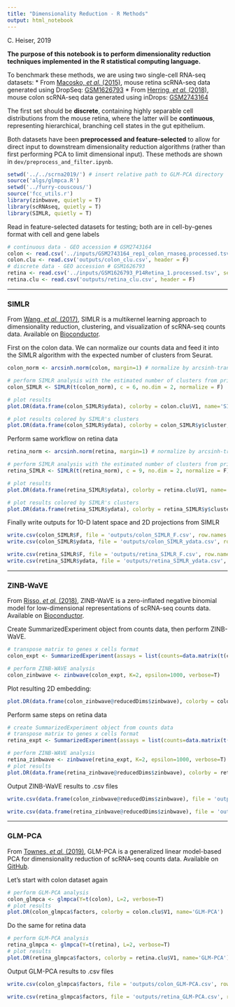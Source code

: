 ```yaml
---
title: "Dimensionality Reduction - R Methods"
output: html_notebook
---
```

C. Heiser, 2019

__The purpose of this notebook is to perform dimensionality reduction techniques implemented in the R statistical computing language.__

To benchmark these methods, we are using two single-cell RNA-seq datasets:
* From [Macosko, _et al._ (2015)](https://www.ncbi.nlm.nih.gov/pubmed/26000488), mouse retina scRNA-seq data generated using DropSeq: [GSM1626793](https://www.ncbi.nlm.nih.gov/geo/query/acc.cgi?acc=GSM1626793)
* From [Herring, _et al._ (2018)](https://www.ncbi.nlm.nih.gov/pubmed/29153838), mouse colon scRNA-seq data generated using inDrops: [GSM2743164](https://www.ncbi.nlm.nih.gov/geo/query/acc.cgi?acc=GSM2743164)

The first set should be __discrete__, containing highly separable cell distributions from the mouse retina, where the latter will be __continuous__, representing hierarchical, branching cell states in the gut epithelium.

Both datasets have been __preprocessed and feature-selected__ to allow for direct input to downstream dimensionality reduction algorithms (rather than first performing PCA to limit dimensional input). These methods are shown in `dev/preprocess_and_filter.ipynb`.

```r
setwd('../../scrna2019/') # insert relative path to GLM-PCA directory
source('algs/glmpca.R')
setwd('../furry-couscous/')
source('fcc_utils.r')
library(zinbwave, quietly = T)
library(scRNAseq, quietly = T)
library(SIMLR, quietly = T)
```

Read in feature-selected datasets for testing; both are in cell-by-genes format with cell and gene labels
```r
# continuous data - GEO accession # GSM2743164
colon <- read.csv('../inputs/GSM2743164_rep1_colon_rnaseq.processed.tsv', sep='\t', header = T, row.names = 1)
colon.clu <- read.csv('outputs/colon_clu.csv', header = F)
# discrete data - GEO accession # GSM1626793
retina <- read.csv('../inputs/GSM1626793_P14Retina_1.processed.tsv', sep='\t', header = T, row.names = 1)
retina.clu <- read.csv('outputs/retina_clu.csv', header = F)
```

***
### SIMLR
From [Wang, _et al._ (2017)](https://www.ncbi.nlm.nih.gov/pubmed/28263960), SIMLR is a multikernel learning approach to dimensionality reduction, clustering, and visualization of scRNA-seq counts data. Available on [Bioconductor](https://bioconductor.org/packages/release/bioc/html/SIMLR.html).

First on the colon data.
We can normalize our counts data and feed it into the SIMLR algorithm with the expected number of clusters from Seurat.
```r
colon_norm <- arcsinh.norm(colon, margin=1) # normalize by arcsinh-tranforming fractional counts per gene

# perform SIMLR analysis with the estimated number of clusters from prior analysis of data
colon_SIMLR <- SIMLR(t(colon_norm), c = 6, no.dim = 2, normalize = F)
```

```r
# plot results
plot.DR(data.frame(colon_SIMLR$ydata), colorby = colon.clu$V1, name='SIMLR')
```

```r
# plot results colored by SIMLR's clusters
plot.DR(data.frame(colon_SIMLR$ydata), colorby = colon_SIMLR$y$cluster, name='SIMLR')
```

Perform same workflow on retina data
```r
retina_norm <- arcsinh.norm(retina, margin=1) # normalize by arcsinh-tranforming fractional counts per gene

# perform SIMLR analysis with the estimated number of clusters from prior analysis of data
retina_SIMLR <- SIMLR(t(retina_norm), c = 9, no.dim = 2, normalize = F)
```

```r
# plot results
plot.DR(data.frame(retina_SIMLR$ydata), colorby = retina.clu$V1, name='SIMLR')
```

```r
# plot results colored by SIMLR's clusters
plot.DR(data.frame(retina_SIMLR$ydata), colorby = retina_SIMLR$y$cluster, name='SIMLR')
```

Finally write outputs for 10-D latent space and 2D projections from SIMLR
```r
write.csv(colon_SIMLR$F, file = 'outputs/colon_SIMLR_F.csv', row.names = F)
write.csv(colon_SIMLR$ydata, file = 'outputs/colon_SIMLR_ydata.csv', row.names = F)

write.csv(retina_SIMLR$F, file = 'outputs/retina_SIMLR_F.csv', row.names = F)
write.csv(retina_SIMLR$ydata, file = 'outputs/retina_SIMLR_ydata.csv', row.names = F)
```

***
### ZINB-WaVE
From [Risso, _et al._ (2018)](https://www.nature.com/articles/s41467-017-02554-5), ZINB-WaVE is a zero-inflated negative binomial model for low-dimensional representations of scRNA-seq counts data. Available on [Bioconductor](https://bioconductor.org/packages/release/bioc/html/zinbwave.html).

Create SummarizedExperiment object from counts data, then perform ZINB-WaVE.
```r
# transpose matrix to genes x cells format
colon_expt <- SummarizedExperiment(assays = list(counts=data.matrix(t(colon))))

# perform ZINB-WAVE analysis
colon_zinbwave <- zinbwave(colon_expt, K=2, epsilon=1000, verbose=T)
```

Plot resulting 2D embedding:
```r
plot.DR(data.frame(colon_zinbwave@reducedDims$zinbwave), colorby = colon.clu$V1, name = 'ZINB-WAVE')
```

Perform same steps on retina data
```r
# create SummarizedExperiment object from counts data
# transpose matrix to genes x cells format
retina_expt <- SummarizedExperiment(assays = list(counts=data.matrix(t(retina))))

# perform ZINB-WAVE analysis
retina_zinbwave <- zinbwave(retina_expt, K=2, epsilon=1000, verbose=T)
# plot results
plot.DR(data.frame(retina_zinbwave@reducedDims$zinbwave), colorby = retina.clu$V1, name = 'ZINB-WAVE')
```

Output ZINB-WaVE results to .csv files
```r
write.csv(data.frame(colon_zinbwave@reducedDims$zinbwave), file = 'outputs/colon_ZINB-WAVE.csv', row.names = F) # colon data

write.csv(data.frame(retina_zinbwave@reducedDims$zinbwave), file = 'outputs/retina_ZINB-WAVE.csv', row.names = F) # retina data
```

***
### GLM-PCA
From [Townes, _et al._ (2019)](https://www.biorxiv.org/content/10.1101/574574v1), GLM-PCA is a generalized linear model-based PCA for dimensionality reduction of scRNA-seq counts data. Available on [GitHub](https://github.com/willtownes/scrna2019).

Let's start with colon dataset again
```r
# perform GLM-PCA analysis
colon_glmpca <- glmpca(Y=t(colon), L=2, verbose=T)
# plot results
plot.DR(colon_glmpca$factors, colorby = colon.clu$V1, name='GLM-PCA')
```

Do the same for retina data
```r
# perform GLM-PCA analysis
retina_glmpca <- glmpca(Y=t(retina), L=2, verbose=T)
# plot results
plot.DR(retina_glmpca$factors, colorby = retina.clu$V1, name='GLM-PCA')
```

Output GLM-PCA results to .csv files
```r
write.csv(colon_glmpca$factors, file = 'outputs/colon_GLM-PCA.csv', row.names = F) # colon data

write.csv(retina_glmpca$factors, file = 'outputs/retina_GLM-PCA.csv', row.names = F) # retina data
```
